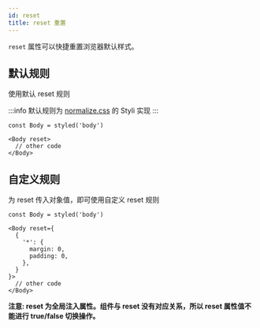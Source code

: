 ```yaml
---
id: reset
title: reset 重置
---
```


`reset` 属性可以快捷重置浏览器默认样式。

## 默认规则

使用默认 reset 规则

:::info
默认规则为 [normalize.css](https://github.com/necolas/normalize.css) 的 Styli 实现
:::

```tsx
const Body = styled('body')

<Body reset>
  // other code
</Body>
```

## 自定义规则

为 reset 传入对象值，即可使用自定义 reset 规则

```tsx
const Body = styled('body')

<Body reset={
  {
    '*': {
      margin: 0,
      padding: 0,
    },
  }
}>
  // other code
</Body>
```

**注意: reset 为全局注入属性。组件与 reset 没有对应关系，所以 reset 属性值不能进行 true/false 切换操作。**
